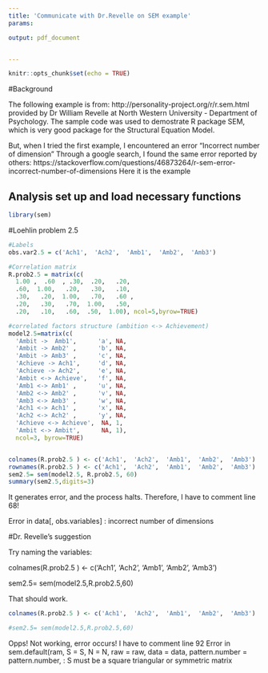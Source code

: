 ---
title: 'Communicate with Dr.Revelle on SEM example'
params:

output: pdf_document


---

```{r setup, include=FALSE}
knitr::opts_chunk$set(echo = TRUE)
```

#Background
  

The following example is from: http://personality-project.org/r/r.sem.html
provided by Dr William Revelle at North Western University - Department of Psychology.
The sample code was used to demostrate R package SEM, which is very good package
for the Structural Equation Model. 
  
But, when I tried the first example, I encountered an error "Incorrect number of dimension"
Through a google search, I found the same error reported by others:
https://stackoverflow.com/questions/46873264/r-sem-error-incorrect-number-of-dimensions
Here it is the example


## Analysis set up and load necessary functions

```{r, message = FALSE, warning=FALSE}
library(sem)
```


#Loehlin problem 2.5 

```{r, message=FALSE, warning=FALSE}
#Labels
obs.var2.5 = c('Ach1',  'Ach2',  'Amb1',  'Amb2',  'Amb3')

#Correlation matrix
R.prob2.5 = matrix(c(
  1.00 ,  .60  , .30,  .20,   .20,                                               
  .60,  1.00,   .20,   .30,   .10,                                                
  .30,   .20,  1.00,   .70,   .60 ,                                               
  .20,   .30,   .70,  1.00,   .50,                                                
  .20,   .10,   .60,  .50,  1.00), ncol=5,byrow=TRUE)    

#correlated factors structure (ambition <-> Achievement) 
model2.5=matrix(c(
  'Ambit ->  Amb1',      'a', NA,
  'Ambit -> Amb2' ,      'b', NA,
  'Ambit -> Amb3' ,      'c', NA,
  'Achieve -> Ach1',     'd', NA,
  'Achieve -> Ach2',     'e', NA,
  'Ambit <-> Achieve',   'f', NA,
  'Amb1 <-> Amb1' ,      'u', NA,
  'Amb2 <-> Amb2' ,      'v', NA,
  'Amb3 <-> Amb3' ,      'w', NA,
  'Ach1 <-> Ach1' ,      'x', NA,
  'Ach2 <-> Ach2' ,      'y', NA,
  'Achieve <-> Achieve',  NA, 1,
  'Ambit <-> Ambit',      NA, 1),
  ncol=3, byrow=TRUE)


colnames(R.prob2.5 ) <- c('Ach1',  'Ach2',  'Amb1',  'Amb2',  'Amb3')
rownames(R.prob2.5 ) <- c('Ach1',  'Ach2',  'Amb1',  'Amb2',  'Amb3')
sem2.5= sem(model2.5, R.prob2.5, 60)
summary(sem2.5,digits=3)

```

It generates error, and the process halts. Therefore, I have to comment line 68!

Error in data[, obs.variables] : incorrect number of dimensions


#Dr. Revelle's suggestion

Try naming the variables: 

colnames(R.prob2.5 ) <- c('Ach1',  'Ach2',  'Amb1',  'Amb2',  'Amb3')

sem2.5= sem(model2.5,R.prob2.5,60)

That should work.


```{r, message=FALSE, warning=FALSE}
colnames(R.prob2.5 ) <- c('Ach1',  'Ach2',  'Amb1',  'Amb2',  'Amb3')

#sem2.5= sem(model2.5,R.prob2.5,60)
```

Opps! Not working, error occurs! I have to comment line 92
Error in sem.default(ram, S = S, N = N, raw = raw, data = data, pattern.number = pattern.number,  : 
  S must be a square triangular or symmetric matrix



